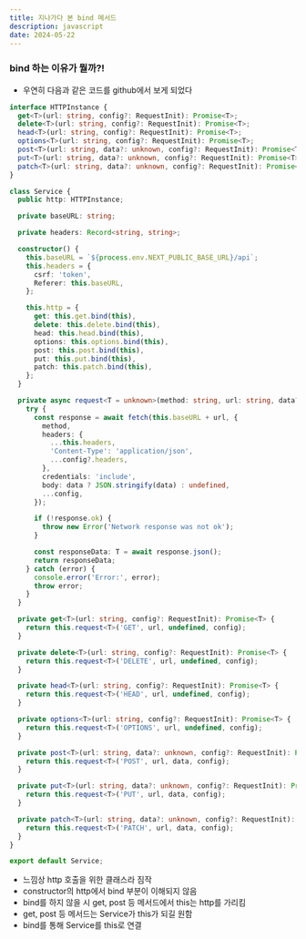 ```yaml
---
title: 지나가다 본 bind 메서드
description: javascript
date: 2024-05-22
---
```


### bind 하는 이유가 뭘까?!

- 우연히 다음과 같은 코드를 github에서 보게 되었다

```ts
interface HTTPInstance {
  get<T>(url: string, config?: RequestInit): Promise<T>;
  delete<T>(url: string, config?: RequestInit): Promise<T>;
  head<T>(url: string, config?: RequestInit): Promise<T>;
  options<T>(url: string, config?: RequestInit): Promise<T>;
  post<T>(url: string, data?: unknown, config?: RequestInit): Promise<T>;
  put<T>(url: string, data?: unknown, config?: RequestInit): Promise<T>;
  patch<T>(url: string, data?: unknown, config?: RequestInit): Promise<T>;
}

class Service {
  public http: HTTPInstance;

  private baseURL: string;

  private headers: Record<string, string>;

  constructor() {
    this.baseURL = `${process.env.NEXT_PUBLIC_BASE_URL}/api`;
    this.headers = {
      csrf: 'token',
      Referer: this.baseURL,
    };

    this.http = {
      get: this.get.bind(this),
      delete: this.delete.bind(this),
      head: this.head.bind(this),
      options: this.options.bind(this),
      post: this.post.bind(this),
      put: this.put.bind(this),
      patch: this.patch.bind(this),
    };
  }

  private async request<T = unknown>(method: string, url: string, data?: unknown, config?: RequestInit): Promise<T> {
    try {
      const response = await fetch(this.baseURL + url, {
        method,
        headers: {
          ...this.headers,
          'Content-Type': 'application/json',
          ...config?.headers,
        },
        credentials: 'include',
        body: data ? JSON.stringify(data) : undefined,
        ...config,
      });

      if (!response.ok) {
        throw new Error('Network response was not ok');
      }

      const responseData: T = await response.json();
      return responseData;
    } catch (error) {
      console.error('Error:', error);
      throw error;
    }
  }

  private get<T>(url: string, config?: RequestInit): Promise<T> {
    return this.request<T>('GET', url, undefined, config);
  }

  private delete<T>(url: string, config?: RequestInit): Promise<T> {
    return this.request<T>('DELETE', url, undefined, config);
  }

  private head<T>(url: string, config?: RequestInit): Promise<T> {
    return this.request<T>('HEAD', url, undefined, config);
  }

  private options<T>(url: string, config?: RequestInit): Promise<T> {
    return this.request<T>('OPTIONS', url, undefined, config);
  }

  private post<T>(url: string, data?: unknown, config?: RequestInit): Promise<T> {
    return this.request<T>('POST', url, data, config);
  }

  private put<T>(url: string, data?: unknown, config?: RequestInit): Promise<T> {
    return this.request<T>('PUT', url, data, config);
  }

  private patch<T>(url: string, data?: unknown, config?: RequestInit): Promise<T> {
    return this.request<T>('PATCH', url, data, config);
  }
}

export default Service;
```

- 느낌상 http 호출을 위한 클래스라 짐작
- constructor의 http에서 bind 부분이 이해되지 않음
- bind를 하지 않을 시 get, post 등 메서드에서 this는 http를 가리킴
- get, post 등 메서드는 Service가 this가 되길 원함
- bind를 통해 Service를 this로 연결
